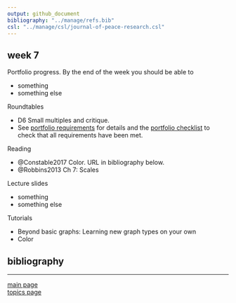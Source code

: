 ```yaml
---
output: github_document
bibliography: "../manage/refs.bib" 
csl: "../manage/csl/journal-of-peace-research.csl"
---
```


## week 7

Portfolio progress. By the end of the week you should be able to

- something  
- something else 




Roundtables

- D6 Small multiples and critique. 
- See [portfolio requirements](folio-01_portfolio-requirements.md) for details and the [portfolio checklist](folio-02_portfolio-checklist.pdf) to check that all requirements have been met. 




Reading 

- @Constable2017 Color. URL in bibliography below. 
- @Robbins2013 Ch 7: Scales 




Lecture slides

- something  
- something else 




Tutorials

- Beyond basic graphs: Learning new graph types on your own 
- Color 









## bibliography 

<div id="refs"></div>
  
---

[main page](../README.md)<br>
[topics page](../README-by-topic.md)
